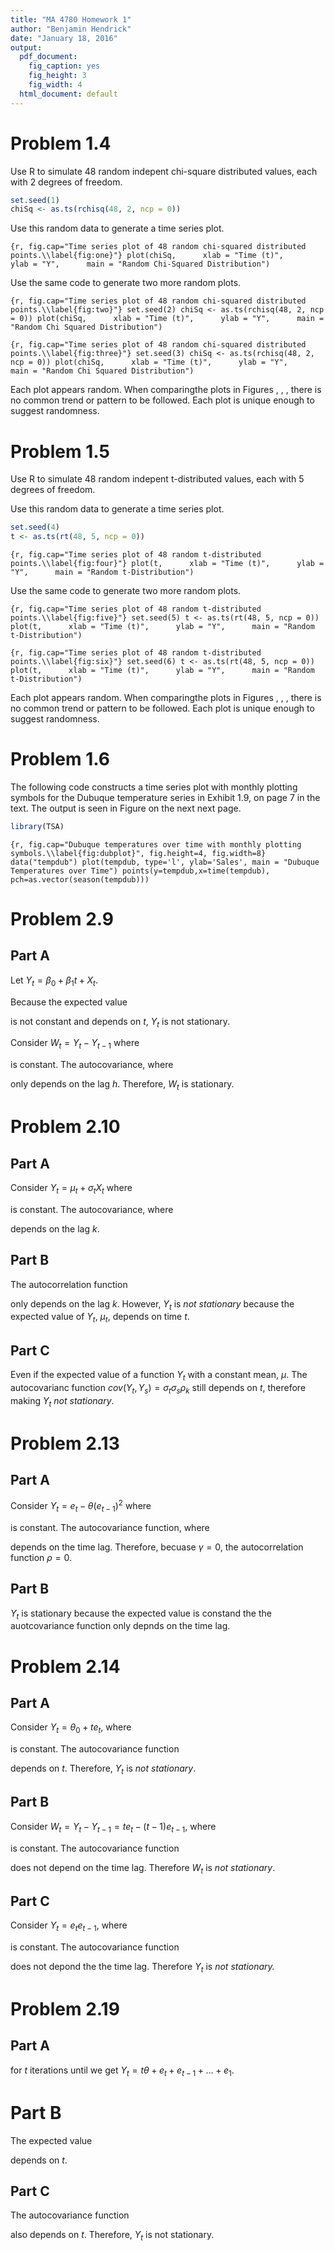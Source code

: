 ```yaml
---
title: "MA 4780 Homework 1"
author: "Benjamin Hendrick"
date: "January 18, 2016"
output:
  pdf_document:
    fig_caption: yes
    fig_height: 3
    fig_width: 4
  html_document: default
---
```


# Problem 1.4

Use R to simulate 48 random indepent chi-square distributed values, each with 2 degrees of freedom.

```r
set.seed(1)
chiSq <- as.ts(rchisq(48, 2, ncp = 0))
```

Use this random data to generate a time series plot.

```{r, fig.cap="Time series plot of 48 random chi-squared distributed points.\\label{fig:one}"}
plot(chiSq,
     xlab = "Time (t)",
     ylab = "Y",
     main = "Random Chi-Squared Distribution")
```

Use the same code to generate two more random plots.

```{r, fig.cap="Time series plot of 48 random chi-squared distributed points.\\label{fig:two}"}
set.seed(2)
chiSq <- as.ts(rchisq(48, 2, ncp = 0))
plot(chiSq,
     xlab = "Time (t)",
     ylab = "Y",
     main = "Random Chi Squared Distribution")
```

```{r, fig.cap="Time series plot of 48 random chi-squared distributed points.\\label{fig:three}"}
set.seed(3)
chiSq <- as.ts(rchisq(48, 2, ncp = 0))
plot(chiSq,
     xlab = "Time (t)",
     ylab = "Y",
     main = "Random Chi Squared Distribution")
```

Each plot appears random. When comparingthe plots in Figures \ref{fig:one}, \ref{fig:two}, \ref{fig:three}, there is no common trend or pattern to be followed. Each plot is unique enough to suggest randomness.

# Problem 1.5

Use R to simulate 48 random indepent t-distributed values, each with 5 degrees of freedom.

Use this random data to generate a time series plot.

```r
set.seed(4)
t <- as.ts(rt(48, 5, ncp = 0))
```


```{r, fig.cap="Time series plot of 48 random t-distributed points.\\label{fig:four}"}
plot(t,
     xlab = "Time (t)",
     ylab = "Y",
     main = "Random t-Distribution")
```

Use the same code to generate two more random plots.

```{r, fig.cap="Time series plot of 48 random t-distributed points.\\label{fig:five}"}
set.seed(5)
t <- as.ts(rt(48, 5, ncp = 0))
plot(t,
     xlab = "Time (t)",
     ylab = "Y",
     main = "Random t-Distribution")
```

```{r, fig.cap="Time series plot of 48 random t-distributed points.\\label{fig:six}"}
set.seed(6)
t <- as.ts(rt(48, 5, ncp = 0))
plot(t,
     xlab = "Time (t)",
     ylab = "Y",
     main = "Random t-Distribution")
```

Each plot appears random. When comparingthe plots in Figures \ref{fig:four}, \ref{fig:five}, \ref{fig:six}, there is no common trend or pattern to be followed. Each plot is unique enough to suggest randomness.

# Problem 1.6

The following code constructs a time series plot with monthly plotting symbols for the Dubuque temperature series in Exhibit 1.9, on page 7 in the text. The output is seen in Figure \ref{fig:dubplot} on the next next page.

```r
library(TSA)
```

```{r, fig.cap="Dubuque temperatures over time with monthly plotting symbols.\\label{fig:dubplot}", fig.height=4, fig.width=8}
data("tempdub")
plot(tempdub, type='l', ylab='Sales', main = "Dubuque Temperatures over Time")
points(y=tempdub,x=time(tempdub),
       pch=as.vector(season(tempdub)))
```

\newpage

# Problem 2.9

## Part A

Let $Y_{t} = \beta_{0} + \beta_{1}t + X_{t}$.

Because the expected value 

\begin{align*}
E(Y_{t}) &= E(\beta_{0}+\beta_{1}t+X_{t}) \\
         &= E(\beta_{0})  + E(\beta_{1}t) + E(X_{t}) \\
         &= \beta_{0} + \beta_{1}t
\end{align*}

is not constant and depends on $t$, $Y_{t}$ is not stationary.

Consider $W_{t} = Y_{t} - Y_{t-1}$ where

\begin{align*}
E(W_{t}) &= E(Y_{t}-Y_{t-1}) \\
         &= E(\beta_{0} + \beta_{1}t) - E(\beta_{0} + \beta_{1}(t-1)) \\
         &= E(\beta_{1}t-\beta_{1}t+\beta_{1}) \\
         &= \beta_{1}
\end{align*}

is constant. The autocovariance, where 

\begin{align*}
cov(W_{t},W_{s}) &= cov(Y_{t}-Y_{t-1}, Y_{s}-Y_{s-1}) \\
                 &= \gamma_{|t-s|} +\gamma_{|(t-1)-(s-1)|} - \gamma_{|t-1-s|} - \gamma_{|s-1-t|} \\
                 & = \gamma_{|t-s|} + \gamma_{|t-s|} - \gamma_{|t-1-s|} - \gamma_{|s-1-t|} \\
                 &= 2\gamma_{h} + \gamma_{h-1} - \gamma_{h+1}
\end{align*}

only depends on the lag $h$. Therefore, $W_{t}$ is stationary.

# Problem 2.10

## Part A

Consider $Y_{t} = \mu_{t} + \sigma_{t}X_{t}$ where

\begin{align*}
E(Y_{t}) &= E(\mu_{t}) + E(\sigma_{t}X_{t}) \\
         &= \mu_{t} + \sigma_{t}E(X_{t}) \\
         &= \mu_{t} + 0 \\
         &= \mu_{t}
\end{align*}

is constant. The autocovariance, where

\begin{align*}
cov(Y_{t}, Y_{s}) &= cov(\mu_{t}+\sigma_{t}X_{t}, \mu_{s}+\sigma_{s}X_{s}) \\
                  &= cov(\sigma_{t}X_{t}, \sigma_{s}X_{s}) \\
                  &= \sigma_{t}\sigma_{s}cov(X_{t},X_{s}) \\
                  &= \sigma_{t}\sigma_{s}(corr(X_{t},X_{s}\sqrt{Var(X_{t})Var(X_{s})})) \\
                  &= \sigma_{t}\sigma_{s}(\rho_{k}\sqrt{(1)(1)}) \\
                  &= \sigma_{t}\sigma_{s}\rho_{k}
\end{align*}

depends on the lag $k$.

## Part B

The autocorrelation function

\begin{align*}
corr(Y_{t},Y_{s}) &= \frac{cov(Y_{t},Y_{s})}{\sqrt{Var(Y_{t})Var(Y_{s})}} \\
                  &= \frac{\sigma_{t}\sigma_{s}\rho_{k}}{\sigma_{t}\sigma_{s}} \\
                  &= \rho_{k}
\end{align*}

only depends on the lag $k$. However, $Y_{t}$ is *not stationary* because the expected value of $Y_{t}$, $\mu_{t}$, depends on time $t$.

## Part C

Even if the expected value of a function $Y_{t}$ with a constant mean, $\mu$. The autocovarianc function $cov(Y_{t}, Y_{s}) = \sigma_{t}\sigma_{s}\rho_{k}$ still depends on $t$, therefore making $Y_{t}$ *not stationary*.

# Problem 2.13

## Part A

Consider $Y_{t} = e_{t} - \theta(e_{t-1})^2$ where

\begin{align*}
E(Y_{t}) &= E(e_{t}) - \theta E(e_{t-1}^2) \\
         &= \theta\sigma^2
\end{align*}

is constant. The autocovariance function, where

\begin{align*}
cov(Y_{t}, Y_{s}) &= cov(e_{t} - \theta(e_{t-1})^2, e_{s} - \theta(e_{t-1})^2) \\
                  &= E((e_{t}e_{s}) - (\theta (e_{t-1})^2 e_{s}) - (\theta (e_{s-1})^2 e_{t}) + (\theta^2 (e_{t-1})^2 (e_{s_1})^2)) - \theta^2 \sigma^4 \\
                  &= E(e_{t}e_{s}) - \theta E((e_{t-1})^2 e_{s}) - \theta E((e_{s-1})^2 e_{t}) + \theta^2 E((e_{t-1})^2 (e_{s-1})^2) - \theta^2 \sigma^4 \\
                  &= 0 - 0 - 0 + \theta^2 \sigma^4 - \theta^2 \sigma^4 = 0 
\end{align*}

depends on the time lag. Therefore, becuase $\gamma = 0$, the autocorrelation function $\rho = 0$.

## Part B

$Y_{t}$ is stationary because the expected value is constand the the auotcovariance function only depnds on the time lag.

# Problem 2.14

## Part A

Consider $Y_{t} = \theta_{0} + t e_{t}$, where

\begin{align*}
E(Y_{t}) &= E(\theta_{0} + t e_{t}) \\
         &= \theta_{0}
\end{align*}

is constant. The autocovariance function

\begin{align*}
cov(Y_{t}, Y_{s}) &= cov(\theta_{0} + t e_{t}, \theta_{0} + s e_{s}) \\
                  &= cov(t e_{t}, s e_{s}) \\
                  &= t s cov(e_{t}, e_{s}) \\
                  &= t s \sigma^2
\end{align*}

depends on $t$. Therefore, $Y_{t}$ is *not stationary*.

## Part B

Consider $W_{t} = Y_{t} - Y_{t-1} = t e_{t} - (t-1) e_{t-1}$, where 

\begin{align*}
E(W_{t}) &= E(t e_{t} - (t-1) e_{t-1}) \\
         &= t E(e_{t}) - (t-1) E(e_{t-1}) \\
         &= 0
\end{align*}

is constant. The autocovariance function 

\begin{align*}
cov(W_{t}, W_{s}) &= cov(t e_{t} - (t-1) e_{t-1}, s e_{s} - (s-1) e_{s-1}) \\
                  &= E(t e_{t} S e_{s},) - E(s e_{s} (t-1) e_{t-1}) - E(t e_{t} (s-1) e_{s-1}) + E((t-1) e_{t-1} (s-1) e_{s-1}) \\
                  &= ts E(e_{t}e_{s}) - s(t-1) E(e_{S}e_{t-1}) - t(s-1) E(e_{s-1} e_{t}) + (t-1)(s-1) E(e_{s-1} e_{t-1}) \\
                  &= ts \sigma^2 - (st-s)\sigma^2 - (ts-t)\sigma^2 + (ts-s-t+1)\sigma^2 \\
                  &= \sigma^2 (ts - st + s- ts + t + ts - s - t + 1) \\
                  &= \sigma^2
\end{align*}

does not depend on the time lag. Therefore $W_{t}$ is *not stationary*.

## Part C

Consider $Y_{t} = e_{t} e_{t-1}$, where

\begin{align*}
E(Y_{t}) &= E(e_{t} e_{t-1}) \\
         &= E(e_{t}) E(e_{t-1}) \\
         &= 0
\end{align*}

is constant. The autocovariance function 

\begin{align*}
cov(Y_{t}, Y_{s}) &= cov(e_{t} e_{t-1}, e_{s} e_{s-1}) \\
                  &= E(e_{t} e_{t-1} e_{s} e_{s-1}) - \sigma^4 \\
                  &= \sigma^4
\end{align*}

does not depond the the time lag. Therefore $Y_{t}$ is *not stationary.*

# Problem 2.19

## Part A

\begin{align*}
Y_{t} &= \theta_{0} + Y_{t-1} + e_{t} \\
      &= \theta_{0} + (\theta_{0} + Y_{t-2} + e_{t-1}) + e_{t} \\
      &= 2\theta_{0} + (\theta_{0} + Y_{t-3} + e_{t-2}) + e_{t} + e_{t-1} \\
      &= 3\theta_{0} + (\theta_{0} + Y_{t-4} + e_{t-3}) + e_{t} + e_{t-1} + e_{t-2} 
\end{align*}

for $t$ iterations until we get $Y_{t} = t\theta + e_{t} + e_{t-1} + \ldots + e_{1}$.

# Part B

The expected value

\begin{align*}
E(Y_{t}) &= E(t \theta_{0} + e_{t} + \ldots + e_{1}) \\
         &= E(t \theta_{0}) \\
         &= t \theta_{0}
\end{align*}

depends on $t$.

## Part C

The autocovariance function

\begin{align*}
cov(t\theta_{0} + e_{t} + e_{t-1} + \ldots + e_{1}, s\theta_{0} +e_{s} + e_{s-1} +\ldots + e_{1}) &= var(e_{t} + e_{t-1} + \ldots + e_{1}) \\
                                                                                                  &= t \theta_{t}
\end{align*}

also depends on $t$. Therefore, $Y_{t}$ is not stationary.
